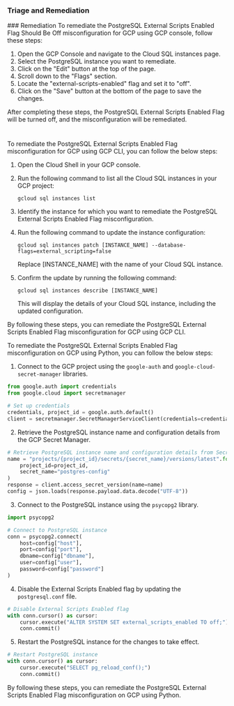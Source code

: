 
### Triage and Remediation
<Tabs>
<Tab title='Remediation'>
### Remediation

<AccordionGroup>
<Accordion title='Using Console' defaultOpen='true'>
To remediate the PostgreSQL External Scripts Enabled Flag Should Be Off misconfiguration for GCP using GCP console, follow these steps:

1. Open the GCP Console and navigate to the Cloud SQL instances page.
2. Select the PostgreSQL instance you want to remediate.
3. Click on the "Edit" button at the top of the page.
4. Scroll down to the "Flags" section.
5. Locate the "external-scripts-enabled" flag and set it to "off".
6. Click on the "Save" button at the bottom of the page to save the changes.

After completing these steps, the PostgreSQL External Scripts Enabled Flag will be turned off, and the misconfiguration will be remediated.

#
</Accordion>

<Accordion title='Using CLI'>
To remediate the PostgreSQL External Scripts Enabled Flag misconfiguration for GCP using GCP CLI, you can follow the below steps:

1. Open the Cloud Shell in your GCP console.

2. Run the following command to list all the Cloud SQL instances in your GCP project:

   ```
   gcloud sql instances list
   ```

3. Identify the instance for which you want to remediate the PostgreSQL External Scripts Enabled Flag misconfiguration.

4. Run the following command to update the instance configuration:

   ```
   gcloud sql instances patch [INSTANCE_NAME] --database-flags=external_scripting=false
   ```

   Replace [INSTANCE_NAME] with the name of your Cloud SQL instance.

5. Confirm the update by running the following command:

   ```
   gcloud sql instances describe [INSTANCE_NAME]
   ```

   This will display the details of your Cloud SQL instance, including the updated configuration.

By following these steps, you can remediate the PostgreSQL External Scripts Enabled Flag misconfiguration for GCP using GCP CLI.
</Accordion>

<Accordion title='Using Python'>
To remediate the PostgreSQL External Scripts Enabled Flag misconfiguration on GCP using Python, you can follow the below steps:

1. Connect to the GCP project using the `google-auth` and `google-cloud-secret-manager` libraries. 

```python
from google.auth import credentials
from google.cloud import secretmanager

# Set up credentials
credentials, project_id = google.auth.default()
client = secretmanager.SecretManagerServiceClient(credentials=credentials)
```

2. Retrieve the PostgreSQL instance name and configuration details from the GCP Secret Manager.

```python
# Retrieve PostgreSQL instance name and configuration details from Secret Manager
name = "projects/{project_id}/secrets/{secret_name}/versions/latest".format(
    project_id=project_id,
    secret_name="postgres-config"
)
response = client.access_secret_version(name=name)
config = json.loads(response.payload.data.decode("UTF-8"))
```

3. Connect to the PostgreSQL instance using the `psycopg2` library.

```python
import psycopg2

# Connect to PostgreSQL instance
conn = psycopg2.connect(
    host=config["host"],
    port=config["port"],
    dbname=config["dbname"],
    user=config["user"],
    password=config["password"]
)
```

4. Disable the External Scripts Enabled flag by updating the `postgresql.conf` file.

```python
# Disable External Scripts Enabled flag
with conn.cursor() as cursor:
    cursor.execute("ALTER SYSTEM SET external_scripts_enabled TO off;")
    conn.commit()
```

5. Restart the PostgreSQL instance for the changes to take effect.

```python
# Restart PostgreSQL instance
with conn.cursor() as cursor:
    cursor.execute("SELECT pg_reload_conf();")
    conn.commit()
```

By following these steps, you can remediate the PostgreSQL External Scripts Enabled Flag misconfiguration on GCP using Python.
</Accordion>

</AccordionGroup>
</Tab>
</Tabs>
